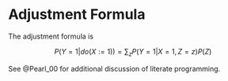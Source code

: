 # Adjustment Formula

The adjustment formula is 

$$P(Y=1|do(X:=1)) = \sum_z P(Y=1|X=1, Z=z)P(Z)$$

See @Pearl_00 for additional discussion of literate programming.
